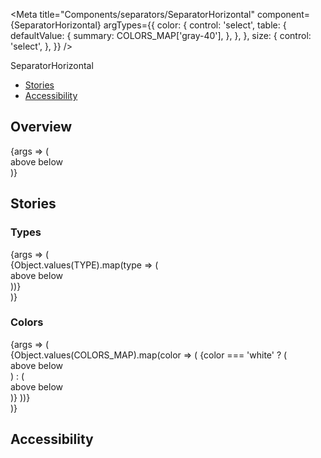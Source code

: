 
<Meta
  title="Components/separators/SeparatorHorizontal"
  component={SeparatorHorizontal}
  argTypes={{
    color: {
      control: 'select',
      table: {
        defaultValue: {
          summary: COLORS_MAP['gray-40'],
        },
      },
    },
    size: {
      control: 'select',
    },
  }}
/>

<PageHeader>SeparatorHorizontal</PageHeader>

- [Stories](#stories)
- [Accessibility](#accessibility)

## Overview

<Canvas>
  <Story name="Default">
    {args => (
      <div>
        above
        <SeparatorHorizontal {...args} />
        below
      </div>
    )}
  </Story>
</Canvas>

<ArgsTable story="Default" />

## Stories

### Types

<Canvas>
  <Story name="Types">
    {args => (
      <div>
        {Object.values(TYPE).map(type => (
          <StoryVariant label={`type - ${type}`} key={type}>
            <div>
              above
              <SeparatorHorizontal {...args} type={type} />
              below
            </div>
          </StoryVariant>
        ))}
      </div>
    )}
  </Story>
</Canvas>

### Colors

<Canvas>
  <Story name="Colors">
    {args => (
      <div>
        {Object.values(COLORS_MAP).map(color => (
          <StoryVariant label={`color - ${color}`} key={color}>
            {color === 'white' ? (
              <div className="sg-story-variant-dark-box">
                <Text color="text-white" size="small">
                  above
                </Text>
                <SeparatorHorizontal {...args} color={color} />
                <Text color="text-white" size="small">
                  below
                </Text>
              </div>
            ) : (
              <div>
                <Text size="small">above</Text>
                <SeparatorHorizontal {...args} color={color} />
                <Text size="small">below</Text>
              </div>
            )}
          </StoryVariant>
        ))}
      </div>
    )}
  </Story>
</Canvas>

## Accessibility

<SeparatorsA11y />

